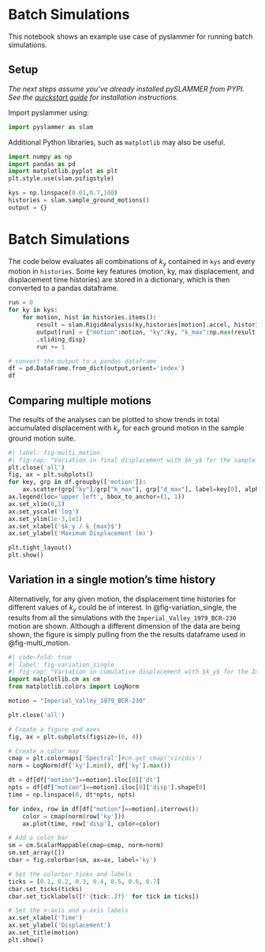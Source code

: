 # Batch Simulations

This notebook shows an example use case of pyslammer for running batch simulations.

## Setup

*The next steps assume you've already installed pySLAMMER from PYPI. See the [quickstart guide](../quickstart.qmd) for installation instructions.*

Import pyslammer using:

```python
import pyslammer as slam
```

Additional Python libraries, such as `matplotlib` may also be useful.

```python
import numpy as np
import pandas as pd
import matplotlib.pyplot as plt
plt.style.use(slam.psfigstyle)
```

```python
kys = np.linspace(0.01,0.7,100)
histories = slam.sample_ground_motions()
output = {}
```

# Batch Simulations

The code below evaluates all combinations of $k_y$ contained in `kys` and every motion in `histories`. Some key features (motion, ky, max displacement, and displacement time histories) are stored in a dictionary, which is then converted to a pandas dataframe.

```python
run = 0
for ky in kys:
    for motion, hist in histories.items():
        result = slam.RigidAnalysis(ky,histories[motion].accel, histories[motion].dt,target_pga=0.3)
        output[run] = {"motion":motion, "ky":ky, "k_max":np.max(result.a_in), "d_max": result.max_sliding_disp, "dt":result.dt, "disp": result
        .sliding_disp}
        run += 1
```

```python
# convert the output to a pandas dataframe
df = pd.DataFrame.from_dict(output,orient='index')
df
```

## Comparing multiple motions

The results of the analyses can be plotted to show trends in total accumulated displacement with $k_y$ for each ground motion in the sample ground motion suite.

```python
#| label: fig-multi_motion
#| fig-cap: "Variation in final displacement with $k_y$ for the sample ground motion suite."
plt.close('all')
fig, ax = plt.subplots()  
for key, grp in df.groupby(['motion']):
    ax.scatter(grp["ky"]/grp["k_max"], grp["d_max"], label=key[0], alpha=0.5)
ax.legend(loc='upper left', bbox_to_anchor=(1, 1))
ax.set_xlim(0,1)
ax.set_yscale('log')
ax.set_ylim(1e-3,1e1)
ax.set_xlabel('$k_y / k_{max}$')
ax.set_ylabel('Maximum Displacement (m)')

plt.tight_layout()
plt.show()
```

## Variation in a single motion's time history

Alternatively, for any given motion, the displacement time histories for different values of $k_y$ could be of interest. In @fig-variation_single, the results from all the simulations with the `Imperial_Valley_1979_BCR-230` motion are shown. Although a different dimension of the data are being shown, the figure is simply pulling from the the results dataframe used in @fig-multi_motion.

```python
#| code-fold: true
#| label: fig-variation_single
#| fig-cap: "Variation in cumulative displacement with $k_y$ for the Imperial Valley motion."
import matplotlib.cm as cm
from matplotlib.colors import LogNorm

motion = "Imperial_Valley_1979_BCR-230"

plt.close('all')

# Create a figure and axes
fig, ax = plt.subplots(figsize=(6, 4))

# Create a color map
cmap = plt.colormaps['Spectral']#cm.get_cmap('viridis')
norm = LogNorm(df['ky'].min(), df['ky'].max())

dt = df[df["motion"]==motion].iloc[0]['dt']
npts = df[df["motion"]==motion].iloc[0]['disp'].shape[0]
time = np.linspace(0, dt*npts, npts)

for index, row in df[df["motion"]==motion].iterrows():
    color = cmap(norm(row['ky']))
    ax.plot(time, row['disp'], color=color)

# Add a color bar
sm = cm.ScalarMappable(cmap=cmap, norm=norm)
sm.set_array([])
cbar = fig.colorbar(sm, ax=ax, label='ky')

# Set the colorbar ticks and labels
ticks = [0.1, 0.2, 0.3, 0.4, 0.5, 0.6, 0.7]
cbar.set_ticks(ticks)
cbar.set_ticklabels([f'{tick:.2f}' for tick in ticks]) 

# Set the x-axis and y-axis labels
ax.set_xlabel('Time')
ax.set_ylabel('Displacement')
ax.set_title(motion)
plt.show()
```